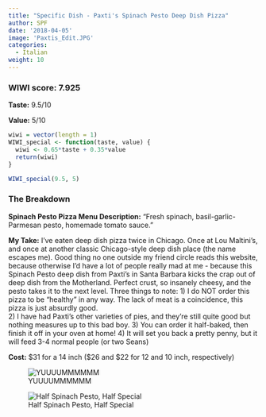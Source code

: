 ```yaml
---
title: "Specific Dish - Paxti's Spinach Pesto Deep Dish Pizza"
author: SPF
date: '2018-04-05'
image: 'Paxtis_Edit.JPG'
categories:
  - Italian
weight: 10
---
```


### WIWI score: 7.925

**Taste:** 9.5/10

**Value:** 5/10


```r
wiwi = vector(length = 1)
WIWI_special <- function(taste, value) {
  wiwi <- 0.65*taste + 0.35*value
  return(wiwi)
}

WIWI_special(9.5, 5)

```

### The Breakdown

**Spinach Pesto Pizza Menu Description:** "Fresh spinach, basil-garlic-Parmesan pesto, homemade tomato sauce."

**My Take:** I've eaten deep dish pizza twice in Chicago.  Once at Lou Maltini's, and once at another classic Chicago-style deep dish place (the name escapes me).  Good thing no one outside my friend circle reads this website, because otherwise I'd have a lot of people really mad at me - because this Spinach Pesto deep dish from Paxti's in Santa Barbara kicks the crap out of deep dish from the Motherland.  Perfect crust, so insanely cheesy, and the pesto takes it to the next level.  Three things to note: 
1) I do NOT order this pizza to be "healthy" in any way.  The lack of meat is a coincidence, this pizza is just absurdly good.  
2) I have had Paxti's other varieties of pies, and they're still quite good but nothing measures up to this bad boy.
3) You can order it half-baked, then finish it off in your oven at home!
4) It will set you back a pretty penny, but it will feed 3-4 normal people (or two Seans)

**Cost:** \$31 for a 14 inch (\$26 and $22 for 12 and 10 inch, respectively) 

![YUUUUMMMMMM](/PaxtisEdit2.JPG)

![Half Spinach Pesto, Half Special](/PaxtisEdit3.JPG)

